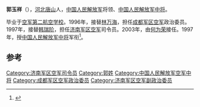 '''郭玉祥'''（{{bd|1939年|||catIdx=}}），[[河北|河北]][[唐山|唐山]]人，[[中国人民解放军|中国人民解放军]]将领、[[中国人民解放军中将|中国人民解放军中将]]。

毕业于[[空军第二航空学校|空军第二航空学校]]。1996年，接替[[林万海|林万海]]，担任[[成都军区空军|成都军区空军]]政治委员。1997年，接替[[韩瑞阶|韩瑞阶]]，担任[[济南军区空军|济南军区空军]]司令员。2003年，由[[何为荣|何为荣]]接任。1997年，授[[中国人民解放军中将|中国人民解放军中将]]军衔<ref>{{cite news|author=|title=中将龚谷成、黄植诚、罗有礼等7人签名封|url=http://www.wjfno1.net/html/report/6954-1.htm|accessdate=2012-05-05|newspaper=美丽的神话|deadurl=yes|archiveurl=https://web.archive.org/web/20160304102332/http://www.wjfno1.net/html/report/6954-1.htm|archivedate=2016-03-04}}</ref>。

== 参考 ==
{{reflist}}
{{start box}}
{{s-mil}}
{{succession box|[[林万海|林万海]]|[[朱永清|朱永清]]|[[中国人民解放军|中国人民解放军]][[成都军区空军|成都军区空军]]政治委员|1996年11月-1997年11月}}
{{succession box|[[韩瑞阶|韩瑞阶]]|[[何为荣|何为荣]]|[[中国人民解放军|中国人民解放军]][[济南军区空军|济南军区空军]]司令员|1997年11月-2003年1月}}
{{end box}}
{{中国军事人物小作品}}
[[Category:济南军区空军司令员|Category:济南军区空军司令员]]
[[Category:郭姓|Category:郭姓]]
[[Category:中国人民解放军空军中将|Category:中国人民解放军空军中将]]
[[Category:成都军区空军政治委员|Category:成都军区空军政治委员]]
[[Category:济南军区空军副政治委员|Category:济南军区空军副政治委员]]